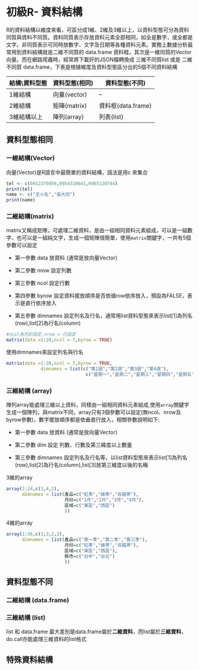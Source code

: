 # 初級R- 資料結構

R的資料結構以維度來看，可區分成1維、2維及3維以上，以資料型態可分為資料同質與資料不同質。資料同質表示存放資料元素全部相同，如全是數字，或全都是文字。非同質表示可同時放數字、文字及日期等各種資料元素。實務上數據分析最常用到資料結構就是二維不同質的 data.frame 資料框，其次是一維同質的Vector 向量。而在網路爬蟲時，經常將下載好的JSON檔轉換成 三維不同質list 或是 二維不同質 data.frame，下表是根據維度及資料型態區分出的5個不同資料結構

| 結構\\資料型態 | 資料型態(相同) | 資料型態(不同)     |
|----------------|----------------|--------------------|
| 1維結構        | 向量(vector)   | --                 |
| 2維結構        | 矩陣(matrix)   | 資料框(data.frame) |
| 3維結構以上    | 陣列(array)    | 列表(list)         |

## 資料型態相同

### 一維結構(Vector)

向量(Vector)是R語言中最簡單的資料結構，語法是用c 來集合

```r
tel <- c(0912370456,0954310641,0965120744)
print(tel)
name <- c("王小名","張大同")
print(name)
```

### 二維結構(matrix)

matrix又稱成矩陣，可處理二維資料，是由一組相同資料元素組成，可以是一組數字、也可以是一組純文字，生成一個矩陣很簡單，使用`matrix`關鍵字，一共有5個參數可以設定

-   第一參數 data 放資料 (通常是放向量Vector)

-   第二參數 nrow 設定列數

-   第三參數 ncol 設定行數

-   第四參數 byrow 設定資料擺放順序是否依循row依序放入，預設為FALSE，表示是直行依序放入

-   第五參數 dimnames 設定列名及行名，通常用list資料型態來表示list[1]為列名(row),list[2]為行名(column)

```r
#ncol為列的設定,nrow = 行設定
matrix(data =1:28,ncol = 7,byrow = TRUE)
```

使用dimnames來設定列名與行名

```r
matrix(data =1:28,ncol = 7,byrow = TRUE, 
             dimnames = list(c("第1週","第2週","第3週","第4週"),
                              c("星期一","星期二","星期三","星期四","星期五","星期六","星期日") ))

```

### 三維結構 (array)

陣列array能處理三維以上資料，同樣由一組相同資料元素組成,使用`array`關鍵字生成一個陣列，與matrix不同，array只有3個參數可以設定(無ncol、nrow及byrow參數)，數字擺放順序都是依垂直行放入，相關參數說明如下:

-   第一參數 data 放資料 (通常是放向量Vector)

-   第二參數 dim 設定 列數、行數及第三緯度以上數量

-   第三參數 dimnames 設定列名及行名等，以list資料型態來表示list[1]為列名(row),list[2]為行名(column),list[3]放第三維度以後的名稱

3維的array
```r
array(1:24,c(3,4,2),
      dimnames = list(產品=c("紅茶","綠茶","烏龍茶"),
                      月份=c("1月","2月","3月","4月"),
                      區域=c("東區","西區")
                      ))
```

4維的array
```r
array(1:36,c(3,3,2,2),
      dimnames = list(產品=c("第一季","第二季","第三季"),
                      月份=c("紅茶","綠茶","烏龍茶"),
                      區域=c("東區","西區"),
                      縣市=c("台中","台北")
                      ))
```
## 資料型態不同

### 二維結構 (data.frame)

### 三維結構 (list)

list 和 data.frame 最大差別是data.frame屬於**二維資料**，而list屬於**三維資料**，do.call亦能處理三維資料的list格式

## 特殊資料結構
